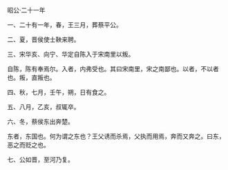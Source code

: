 

昭公·二十一年

一、二十有一年，春，王三月，葬蔡平公。

二、夏，晋侯使士鞅来聘。

三、宋华亥、向宁、华定自陈入于宋南里以叛。

自陈，陈有奉焉尔。入者，内弗受也。其曰宋南里，宋之南鄙也。以者，不以者也。叛，直叛也。

四、秋，七月，壬午，朔，日有食之。

五、八月，乙亥，叔辄卒。

六、冬，蔡侯东出奔楚。

东者，东国也。何为谓之东也？王父诱而杀焉，父执而用焉，奔而又奔之。曰东，恶之而贬之也。

七、公如晋，至河乃复。

